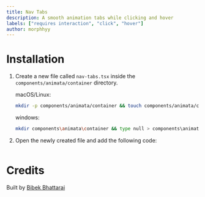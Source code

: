 ```yaml
---
title: Nav Tabs
description: A smooth animation tabs while clicking and hover
labels: ["requires interaction", "click", "hover"]
author: morphhyy
---
```


<ComponentPreview name="container-nav-tabs--docs" />

# Installation

1. Create a new file called `nav-tabs.tsx` inside the `components/animata/container` directory.

   macOS/Linux:
   ```bash
   mkdir -p components/animata/container && touch components/animata/container/nav-tabs.tsx
   ```

   windows:
   ```bash
   mkdir components\animata\container && type null > components\animata\container\nav-tabs.tsx
   ```

2. Open the newly created file and add the following code:

```jsx file=<rootDir>/animata/container/nav-tabs.tsx

```

# Credits

   Built by [Bibek Bhattarai](https://github.com/morphhyy)
